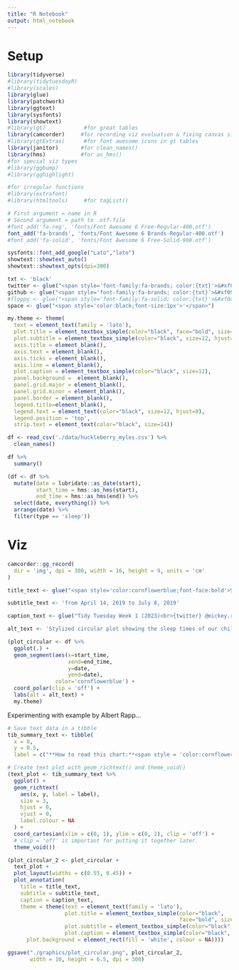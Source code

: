 ```yaml
---
title: "R Notebook"
output: html_notebook
---
```


# Setup

```r
library(tidyverse)
#library(tidytuesdayR)
#library(scales)
library(glue)
library(patchwork)
library(ggtext)
library(sysfonts)
library(showtext)
#library(gt)            #for great tables
library(camcorder)     #for recording viz evoluation & fixing canvas size
#library(gtExtras)      #for font awesome icons in gt tables
library(janitor)       #for clean_names()
library(hms)           #for as_hms()
#for special viz types
#library(ggbump)
#library(gghighlight)

#for irregular functions
#library(extrafont)
#library(htmltools)     #for tagList()
```

```r
# First argument = name in R
# Second argument = path to .otf-file
#font_add('fa-reg', 'fonts/Font Awesome 6 Free-Regular-400.otf')
font_add('fa-brands', 'fonts/Font Awesome 6 Brands-Regular-400.otf')
#font_add('fa-solid', 'fonts/Font Awesome 6 Free-Solid-900.otf')

sysfonts::font_add_google("Lato","lato")
showtext::showtext_auto()
showtext::showtext_opts(dpi=300)
```

```r
txt <- 'black'
twitter <- glue("<span style='font-family:fa-brands; color:{txt}'>&#xf099;</span>")
github <- glue("<span style='font-family:fa-brands; color:{txt}'>&#xf09b;</span>")
#floppy <- glue("<span style='font-family:fa-solid; color:{txt}'>&#xf0c7;</span>")
space <- glue("<span style='color:black;font-size:1px'>'</span>")
```

```r
my.theme <- theme(
  text = element_text(family = 'lato'), 
  plot.title = element_textbox_simple(color="black", face="bold", size=20, hjust=0), 
  plot.subtitle = element_textbox_simple(color="black", size=12, hjust=0), 
  axis.title = element_blank(), 
  axis.text = element_blank(), 
  axis.ticks = element_blank(),
  axis.line = element_blank(), 
  plot.caption = element_textbox_simple(color="black", size=12), 
  panel.background =  element_blank(), 
  panel.grid.major = element_blank(),
  panel.grid.minor = element_blank(),
  panel.border = element_blank(), 
  legend.title=element_blank(), 
  legend.text = element_text(color="black", size=12, hjust=0),
  legend.position = 'top',
  strip.text = element_text(color="black", size=14))
```

```r
df <- read_csv('./data/huckleberry_myles.csv') %>% 
  clean_names()
```

```r
df %>% 
  summary()
```
```r
(df <- df %>% 
  mutate(date = lubridate::as_date(start),
         start_time = hms::as_hms(start),
         end_time = hms::as_hms(end)) %>% 
  select(date, everything()) %>% 
  arrange(date) %>% 
  filter(type == 'sleep'))
```

# Viz

```r
camcorder::gg_record(
  dir = 'img', dpi = 300, width = 16, height = 9, units = 'cm'
)
```

```r
title_text <- glue("<span style='color:cornflowerblue;font-face:bold'>Sleep</span> and wake patterns of our newborn")

subtitle_text <- 'from April 14, 2019 to July 8, 2019'

caption_text <- glue("Tidy Tuesday Week 1 (2023)<br>{twitter} @mickey.rafa • {github} mrafa3/tidy_tuesday<br>Source: Personal recordings from Huckleberry app")

alt_text <- 'Stylized circular plot showing the sleep times of our child, Myles, from 4/14/2019 to 7/8/2019. White space indicates wake time during the day.'
```

```r
(plot_circular <- df %>% 
  ggplot(.) + 
  geom_segment(aes(x=start_time,
                   xend=end_time,
                   y=date,
                   yend=date), 
               color='cornflowerblue') + 
  coord_polar(clip = 'off') + 
  labs(alt = alt_text) + 
  my.theme)
```

Experimenting with example by Albert Rapp...

```r
# Save text data in a tibble
tib_summary_text <- tibble(
  x = 0, 
  y = 0.5, 
  label = c("**How to read this chart:**<span style = 'color:cornflowerblue'> **BLUE segments**</span><br>represent times when Myles slept. Each circle<br>represents a single day, with inner circles<br>illustrating days in April 2019 and outer circles<br>illustrating days in July 2019."))

# Create text plot with geom_richtext() and theme_void()
(text_plot <- tib_summary_text %>% 
  ggplot() +
  geom_richtext(
    aes(x, y, label = label),
    size = 3,
    hjust = 0,
    vjust = 0,
    label.colour = NA
  ) +
  coord_cartesian(xlim = c(0, 1), ylim = c(0, 2), clip = 'off') +
  # clip = 'off' is important for putting it together later.
  theme_void())
```


```r
(plot_circular_2 <- plot_circular + 
  text_plot + 
  plot_layout(widths = c(0.55, 0.45)) + 
  plot_annotation(
    title = title_text,
    subtitle = subtitle_text,
    caption = caption_text, 
    theme = theme(text = element_text(family = 'lato'),
                  plot.title = element_textbox_simple(color="black", 
                                                      face="bold", size=24, hjust=0), 
                  plot.subtitle = element_textbox_simple(color="black", size=15, hjust=0), 
                  plot.caption = element_textbox_simple(color="black", size=10), 
      plot.background = element_rect(fill = 'white', colour = NA))))
```


```r
ggsave("./graphics/plot_circular.png", plot_circular_2,
       width = 10, height = 6.5, dpi = 300)
```


